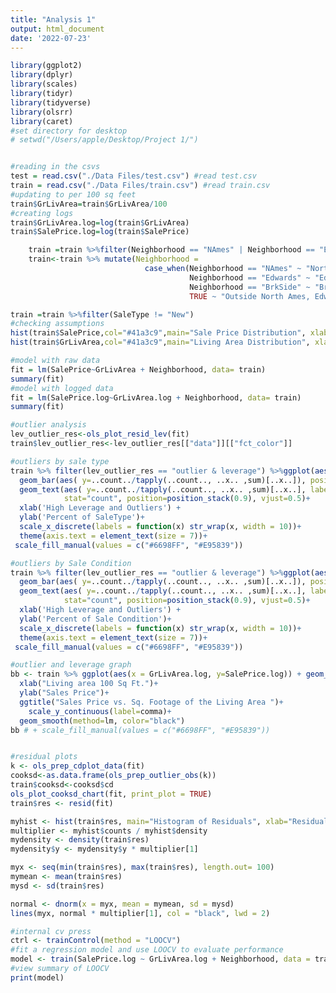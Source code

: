 ```yaml
---
title: "Analysis 1"
output: html_document
date: '2022-07-23'
---
```



```r
library(ggplot2)
library(dplyr)
library(scales)
library(tidyr)
library(tidyverse)
library(olsrr)
library(caret)
#set directory for desktop
# setwd("/Users/apple/Desktop/Project 1/")


#reading in the csvs
test = read.csv("./Data Files/test.csv") #read test.csv
train = read.csv("./Data Files/train.csv") #read train.csv
#updating to per 100 sq feet
train$GrLivArea=train$GrLivArea/100
#creating logs
train$GrLivArea.log=log(train$GrLivArea)
train$SalePrice.log=log(train$SalePrice)

    train =train %>%filter(Neighborhood == "NAmes" | Neighborhood == "Edwards" | Neighborhood == "BrkSide" )
    train<-train %>% mutate(Neighborhood = 
                              case_when(Neighborhood == "NAmes" ~ "North Ames", 
                                        Neighborhood == "Edwards" ~ "Edwards",   
                                        Neighborhood == "BrkSide" ~ "Brookside", 
                                        TRUE ~ "Outside North Ames, Edwards, and Brookside" ))

train =train %>%filter(SaleType != "New")
#checking assumptions
hist(train$SalePrice,col="#41a3c9",main="Sale Price Distribution", xlab="Sale Price")
hist(train$GrLivArea,col="#41a3c9",main="Living Area Distribution", xlab="Living Area")

#model with raw data
fit = lm(SalePrice~GrLivArea + Neighborhood, data= train)
summary(fit)
#model with logged data
fit = lm(SalePrice.log~GrLivArea.log + Neighborhood, data= train)
summary(fit)

#outlier analysis
lev_outlier_res<-ols_plot_resid_lev(fit)
train$lev_outlier_res<-lev_outlier_res[["data"]][["fct_color"]]

#outliers by sale type
train %>% filter(lev_outlier_res == "outlier & leverage") %>%ggplot(aes(x=as.factor(lev_outlier_res), fill=SaleType))+
  geom_bar(aes( y=..count../tapply(..count.., ..x.. ,sum)[..x..]), position="stack" , width=0.5) +
  geom_text(aes( y=..count../tapply(..count.., ..x.. ,sum)[..x..], label=scales::percent(..count../tapply(..count.., ..x.. ,sum)[..x..]) ),
            stat="count", position=position_stack(0.9), vjust=0.5)+
  xlab('High Leverage and Outliers') +
  ylab('Percent of SaleType')+
  scale_x_discrete(labels = function(x) str_wrap(x, width = 10))+
  theme(axis.text = element_text(size = 7))+
 scale_fill_manual(values = c("#6698FF", "#E95839"))

#outliers by Sale Condition
train %>% filter(lev_outlier_res == "outlier & leverage") %>%ggplot(aes(x=as.factor(lev_outlier_res), fill=SaleCondition))+
  geom_bar(aes( y=..count../tapply(..count.., ..x.. ,sum)[..x..]), position="stack" , width=0.5) +
  geom_text(aes( y=..count../tapply(..count.., ..x.. ,sum)[..x..], label=scales::percent(..count../tapply(..count.., ..x.. ,sum)[..x..]) ),
            stat="count", position=position_stack(0.9), vjust=0.5)+
  xlab('High Leverage and Outliers') +
  ylab('Percent of Sale Condition')+
  scale_x_discrete(labels = function(x) str_wrap(x, width = 10))+
  theme(axis.text = element_text(size = 7))+
 scale_fill_manual(values = c("#6698FF", "#E95839"))

#outlier and leverage graph
bb <- train %>% ggplot(aes(x = GrLivArea.log, y=SalePrice.log)) + geom_point(aes(fill=lev_outlier_res),pch=21, alpha=1)+
  xlab("Living area 100 Sq Ft.")+
  ylab("Sales Price")+
  ggtitle("Sales Price vs. Sq. Footage of the Living Area ")+
    scale_y_continuous(label=comma)+
  geom_smooth(method=lm, color="black")
bb # + scale_fill_manual(values = c("#6698FF", "#E95839"))


#residual plots
k <- ols_prep_cdplot_data(fit)
cooksd<-as.data.frame(ols_prep_outlier_obs(k))
train$cooksd<-cooksd$cd
ols_plot_cooksd_chart(fit, print_plot = TRUE)
train$res <- resid(fit)

myhist <- hist(train$res, main="Histogram of Residuals", xlab="Residuals", ylim=c(0, 300))
multiplier <- myhist$counts / myhist$density
mydensity <- density(train$res)
mydensity$y <- mydensity$y * multiplier[1]

myx <- seq(min(train$res), max(train$res), length.out= 100)
mymean <- mean(train$res)
mysd <- sd(train$res)

normal <- dnorm(x = myx, mean = mymean, sd = mysd)
lines(myx, normal * multiplier[1], col = "black", lwd = 2)

#internal cv press
ctrl <- trainControl(method = "LOOCV")
#fit a regression model and use LOOCV to evaluate performance
model <- train(SalePrice.log ~ GrLivArea.log + Neighborhood, data = train, method = "lm", trControl = ctrl)
#view summary of LOOCV               
print(model)

```
